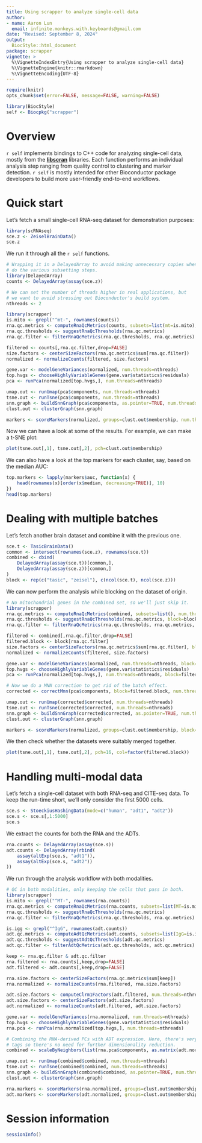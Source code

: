 ```yaml
---
title: Using scrapper to analyze single-cell data
author: 
- name: Aaron Lun
  email: infinite.monkeys.with.keyboards@gmail.com
date: "Revised: September 8, 2024"
output:
  BiocStyle::html_document
package: scrapper
vignette: >
  %\VignetteIndexEntry{Using scrapper to analyze single-cell data}
  %\VignetteEngine{knitr::rmarkdown}
  %\VignetteEncoding{UTF-8}    
---
```


```r
require(knitr)
opts_chunk$set(error=FALSE, message=FALSE, warning=FALSE)

library(BiocStyle)
self <- Biocpkg("scrapper")
```

# Overview

`r self` implements bindings to C++ code for analyzing single-cell data, mostly from the [**libscran**](https://github.com/libscran) libraries.
Each function performs an individual analysis step ranging from quality control to clustering and marker detection.
`r self` is mostly intended for other Bioconductor package developers to build more user-friendly end-to-end workflows.

# Quick start

Let's fetch a small single-cell RNA-seq dataset for demonstration purposes:

```r
library(scRNAseq)
sce.z <- ZeiselBrainData()
sce.z
```

We run it through all the `r self` functions.

```r
# Wrapping it in a DelayedArray to avoid making unnecessary copies when we
# do the various subsetting steps.
library(DelayedArray)
counts <- DelayedArray(assay(sce.z))

# We can set the number of threads higher in real applications, but
# we want to avoid stressing out Bioconductor's build system.
nthreads <- 2

library(scrapper)
is.mito <- grepl("^mt-", rownames(counts))
rna.qc.metrics <- computeRnaQcMetrics(counts, subsets=list(mt=is.mito), num.threads=nthreads)
rna.qc.thresholds <- suggestRnaQcThresholds(rna.qc.metrics)
rna.qc.filter <- filterRnaQcMetrics(rna.qc.thresholds, rna.qc.metrics)

filtered <- counts[,rna.qc.filter,drop=FALSE]
size.factors <- centerSizeFactors(rna.qc.metrics$sum[rna.qc.filter])
normalized <- normalizeCounts(filtered, size.factors)

gene.var <- modelGeneVariances(normalized, num.threads=nthreads)
top.hvgs <- chooseHighlyVariableGenes(gene.var$statistics$residuals)
pca <- runPca(normalized[top.hvgs,], num.threads=nthreads)

umap.out <- runUmap(pca$components, num.threads=nthreads)
tsne.out <- runTsne(pca$components, num.threads=nthreads)
snn.graph <- buildSnnGraph(pca$components, as.pointer=TRUE, num.threads=nthreads)
clust.out <- clusterGraph(snn.graph)

markers <- scoreMarkers(normalized, groups=clust.out$membership, num.threads=nthreads)
```

Now we can have a look at some of the results.
For example, we can make a t-SNE plot:

```r
plot(tsne.out[,1], tsne.out[,2], pch=clust.out$membership)
```

We can also have a look at the top markers for each cluster, say, based on the median AUC:

```r
top.markers <- lapply(markers$auc, function(x) {
    head(rownames(x)[order(x$median, decreasing=TRUE)], 10)
})
head(top.markers)
```

# Dealing with multiple batches

Let's fetch another brain dataset and combine it with the previous one.

```r
sce.t <- TasicBrainData()
common <- intersect(rownames(sce.z), rownames(sce.t))
combined <- cbind(
    DelayedArray(assay(sce.t))[common,],
    DelayedArray(assay(sce.z))[common,]
)
block <- rep(c("tasic", "zeisel"), c(ncol(sce.t), ncol(sce.z)))
```

We can now perform the analysis while blocking on the dataset of origin.

```r
# No mitochondrial genes in the combined set, so we'll just skip it.
library(scrapper)
rna.qc.metrics <- computeRnaQcMetrics(combined, subsets=list(), num.threads=nthreads)
rna.qc.thresholds <- suggestRnaQcThresholds(rna.qc.metrics, block=block)
rna.qc.filter <- filterRnaQcMetrics(rna.qc.thresholds, rna.qc.metrics, block=block)

filtered <- combined[,rna.qc.filter,drop=FALSE]
filtered.block <- block[rna.qc.filter]
size.factors <- centerSizeFactors(rna.qc.metrics$sum[rna.qc.filter], block=filtered.block)
normalized <- normalizeCounts(filtered, size.factors)

gene.var <- modelGeneVariances(normalized, num.threads=nthreads, block=filtered.block)
top.hvgs <- chooseHighlyVariableGenes(gene.var$statistics$residuals)
pca <- runPca(normalized[top.hvgs,], num.threads=nthreads, block=filtered.block)

# Now we do a MNN correction to get rid of the batch effect.
corrected <- correctMnn(pca$components, block=filtered.block, num.threads=nthreads)

umap.out <- runUmap(corrected$corrected, num.threads=nthreads)
tsne.out <- runTsne(corrected$corrected, num.threads=nthreads)
snn.graph <- buildSnnGraph(corrected$corrected, as.pointer=TRUE, num.threads=nthreads)
clust.out <- clusterGraph(snn.graph)

markers <- scoreMarkers(normalized, groups=clust.out$membership, block=filtered.block, num.threads=nthreads)
```

We then check whether the datasets were suitably merged together.

```r
plot(tsne.out[,1], tsne.out[,2], pch=16, col=factor(filtered.block))
```

# Handling multi-modal data

Let's fetch a single-cell dataset with both RNA-seq and CITE-seq data.
To keep the run-time short, we'll only consider the first 5000 cells.

```r
sce.s <- StoeckiusHashingData(mode=c("human", "adt1", "adt2"))
sce.s <- sce.s[,1:5000]
sce.s
```

We extract the counts for both the RNA and the ADTs.

```r
rna.counts <- DelayedArray(assay(sce.s))
adt.counts <- DelayedArray(rbind(
    assay(altExp(sce.s, "adt1")),
    assay(altExp(sce.s, "adt2"))
))
```

We run through the analysis workflow with both modalities.

```r
# QC in both modalities, only keeping the cells that pass in both.
library(scrapper)
is.mito <- grepl("^MT-", rownames(rna.counts))
rna.qc.metrics <- computeRnaQcMetrics(rna.counts, subsets=list(MT=is.mito), num.threads=nthreads)
rna.qc.thresholds <- suggestRnaQcThresholds(rna.qc.metrics)
rna.qc.filter <- filterRnaQcMetrics(rna.qc.thresholds, rna.qc.metrics)

is.igg <- grepl("^IgG", rownames(adt.counts))
adt.qc.metrics <- computeAdtQcMetrics(adt.counts, subsets=list(IgG=is.igg), num.threads=nthreads)
adt.qc.thresholds <- suggestAdtQcThresholds(adt.qc.metrics)
adt.qc.filter <- filterAdtQcMetrics(adt.qc.thresholds, adt.qc.metrics)

keep <- rna.qc.filter & adt.qc.filter
rna.filtered <- rna.counts[,keep,drop=FALSE]
adt.filtered <- adt.counts[,keep,drop=FALSE]

rna.size.factors <- centerSizeFactors(rna.qc.metrics$sum[keep])
rna.normalized <- normalizeCounts(rna.filtered, rna.size.factors)

adt.size.factors <- computeClrm1Factors(adt.filtered, num.threads=nthreads)
adt.size.factors <- centerSizeFactors(adt.size.factors)
adt.normalized <- normalizeCounts(adt.filtered, adt.size.factors)

gene.var <- modelGeneVariances(rna.normalized, num.threads=nthreads)
top.hvgs <- chooseHighlyVariableGenes(gene.var$statistics$residuals)
rna.pca <- runPca(rna.normalized[top.hvgs,], num.threads=nthreads)

# Combining the RNA-derived PCs with ADT expression. Here, there's very few ADT
# tags so there's no need for further dimensionality reduction.
combined <- scaleByNeighbors(list(rna.pca$components, as.matrix(adt.normalized)), num.threads=nthreads)

umap.out <- runUmap(combined$combined, num.threads=nthreads)
tsne.out <- runTsne(combined$combined, num.threads=nthreads)
snn.graph <- buildSnnGraph(combined$combined, as.pointer=TRUE, num.threads=nthreads)
clust.out <- clusterGraph(snn.graph)

rna.markers <- scoreMarkers(rna.normalized, groups=clust.out$membership, num.threads=nthreads)
adt.markers <- scoreMarkers(adt.normalized, groups=clust.out$membership, num.threads=nthreads)
```

# Session information {-}

```r
sessionInfo()
```
